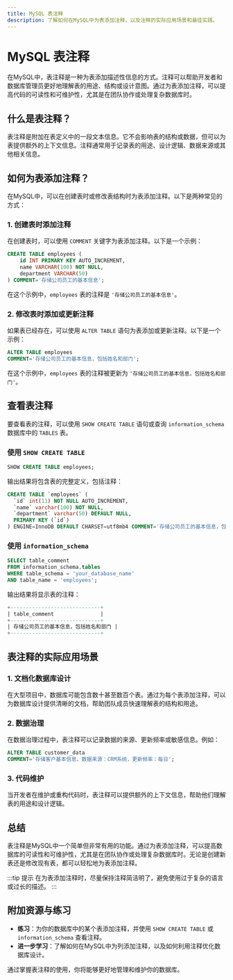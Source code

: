 ```yaml
---
title: MySQL 表注释
description: 了解如何在MySQL中为表添加注释，以及注释的实际应用场景和最佳实践。
---
```


# MySQL 表注释

在MySQL中，表注释是一种为表添加描述性信息的方式。注释可以帮助开发者和数据库管理员更好地理解表的用途、结构或设计意图。通过为表添加注释，可以提高代码的可读性和可维护性，尤其是在团队协作或处理复杂数据库时。

## 什么是表注释？

表注释是附加在表定义中的一段文本信息。它不会影响表的结构或数据，但可以为表提供额外的上下文信息。注释通常用于记录表的用途、设计逻辑、数据来源或其他相关信息。

## 如何为表添加注释？

在MySQL中，可以在创建表时或修改表结构时为表添加注释。以下是两种常见的方式：

### 1. 创建表时添加注释

在创建表时，可以使用 `COMMENT` 关键字为表添加注释。以下是一个示例：

```sql
CREATE TABLE employees (
    id INT PRIMARY KEY AUTO_INCREMENT,
    name VARCHAR(100) NOT NULL,
    department VARCHAR(50)
) COMMENT='存储公司员工的基本信息';
```

在这个示例中，`employees` 表的注释是 `'存储公司员工的基本信息'`。

### 2. 修改表时添加或更新注释

如果表已经存在，可以使用 `ALTER TABLE` 语句为表添加或更新注释。以下是一个示例：

```sql
ALTER TABLE employees 
COMMENT='存储公司员工的基本信息，包括姓名和部门';
```

在这个示例中，`employees` 表的注释被更新为 `'存储公司员工的基本信息，包括姓名和部门'`。

## 查看表注释

要查看表的注释，可以使用 `SHOW CREATE TABLE` 语句或查询 `information_schema` 数据库中的 `TABLES` 表。

### 使用 `SHOW CREATE TABLE`

```sql
SHOW CREATE TABLE employees;
```

输出结果将包含表的完整定义，包括注释：

```sql
CREATE TABLE `employees` (
  `id` int(11) NOT NULL AUTO_INCREMENT,
  `name` varchar(100) NOT NULL,
  `department` varchar(50) DEFAULT NULL,
  PRIMARY KEY (`id`)
) ENGINE=InnoDB DEFAULT CHARSET=utf8mb4 COMMENT='存储公司员工的基本信息，包括姓名和部门'
```

### 使用 `information_schema`

```sql
SELECT table_comment 
FROM information_schema.tables 
WHERE table_schema = 'your_database_name' 
AND table_name = 'employees';
```

输出结果将显示表的注释：

```sql
+-----------------------------+
| table_comment               |
+-----------------------------+
| 存储公司员工的基本信息，包括姓名和部门 |
+-----------------------------+
```

## 表注释的实际应用场景

### 1. 文档化数据库设计

在大型项目中，数据库可能包含数十甚至数百个表。通过为每个表添加注释，可以为数据库设计提供清晰的文档，帮助团队成员快速理解表的结构和用途。

### 2. 数据治理

在数据治理过程中，表注释可以记录数据的来源、更新频率或敏感信息。例如：

```sql
ALTER TABLE customer_data 
COMMENT='存储客户基本信息，数据来源：CRM系统，更新频率：每日';
```

### 3. 代码维护

当开发者在维护或重构代码时，表注释可以提供额外的上下文信息，帮助他们理解表的用途和设计逻辑。

## 总结

表注释是MySQL中一个简单但非常有用的功能。通过为表添加注释，可以提高数据库的可读性和可维护性，尤其是在团队协作或处理复杂数据库时。无论是创建新表还是修改现有表，都可以轻松地为表添加注释。

:::tip 提示
在为表添加注释时，尽量保持注释简洁明了，避免使用过于复杂的语言或过长的描述。
:::

## 附加资源与练习

- **练习**：为你的数据库中的某个表添加注释，并使用 `SHOW CREATE TABLE` 或 `information_schema` 查看注释。
- **进一步学习**：了解如何在MySQL中为列添加注释，以及如何利用注释优化数据库设计。

通过掌握表注释的使用，你将能够更好地管理和维护你的数据库。
